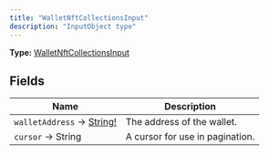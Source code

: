 ```yaml
---
title: "WalletNftCollectionsInput"
description: "InputObject type"
---
```


**Type:** [WalletNftCollectionsInput](/api-reference/types/walletnftcollectionsinput)

## Fields

| Name | Description |
|------|-------------|
| `walletAddress` → [String!](/api-reference/types/string) | The address of the wallet. |
| `cursor` → String | A cursor for use in pagination. |

